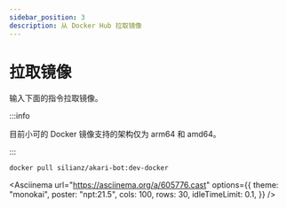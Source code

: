 ```yaml
---
sidebar_position: 3
description: 从 Docker Hub 拉取镜像
---
```



# 拉取镜像

输入下面的指令拉取镜像。

:::info

目前小可的 Docker 镜像支持的架构仅为 arm64 和 amd64。

:::

```sh
docker pull silianz/akari-bot:dev-docker
```

<Asciinema
    url="https://asciinema.org/a/605776.cast"
    options={{
        theme: "monokai",
        poster: "npt:21.5",
        cols: 100,
        rows: 30,
        idleTimeLimit: 0.1,
    }}
/>
